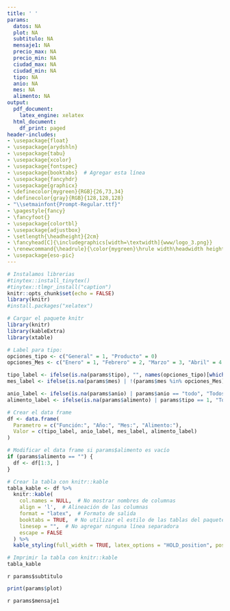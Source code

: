 ```yaml
---
title: ' '
params:
  datos: NA
  plot: NA
  subtitulo: NA
  mensaje1: NA
  precio_max: NA
  precio_min: NA
  ciudad_max: NA
  ciudad_min: NA
  tipo: NA
  anio: NA
  mes: NA
  alimento: NA
output:
  pdf_document:
    latex_engine: xelatex
  html_document:
    df_print: paged
header-includes:
- \usepackage{float}
- \usepackage{arydshln}
- \usepackage{tabu}
- \usepackage{xcolor}
- \usepackage{fontspec}
- \usepackage{booktabs}  # Agregar esta línea
- \usepackage{fancyhdr}
- \usepackage{graphicx}
- \definecolor{mygreen}{RGB}{26,73,34}
- \definecolor{gray}{RGB}{128,128,128}
- "\\setmainfont{Prompt-Regular.ttf}"
- \pagestyle{fancy}
- \fancyfoot{} 
- \usepackage{colortbl}
- \usepackage{adjustbox}
- \setlength{\headheight}{2cm}
- \fancyhead[C]{\includegraphics[width=\textwidth]{www/logo_3.png}}
- \renewcommand{\headrule}{\color{mygreen}\hrule width\headwidth height\headrulewidth} 
- \usepackage{eso-pic}
---
```



```r
# Instalamos librerias
#tinytex::install_tinytex()
#tinytex::tlmgr_install("caption")
knitr::opts_chunk$set(echo = FALSE)
library(knitr)
#install.packages("xelatex")

```

<!-- Fecha -->
\begin{flushright}
\textcolor{gray}{Informe en línea generado el: `r format(Sys.Date(), "%d %B, %Y")`}
\end{flushright}

\section*{Parámetros con los cuales se generó el informe:}
```r
# Cargar el paquete knitr
library(knitr)
library(kableExtra)
library(xtable)

# Label para tipo: 
opciones_tipo <- c("General" = 1, "Producto" = 0)
opciones_Mes <- c("Enero" = 1, "Febrero" = 2, "Marzo" = 3, "Abril" = 4, "Mayo" = 5, "Junio" = 6, "Julio" = 7, "Agosto" = 8, "Septiembre" = 9, "Octubre" = 10, "Noviembre" = 11, "Diciembre" =12)

tipo_label <- ifelse(is.na(params$tipo), "", names(opciones_tipo)[which(opciones_tipo == params$tipo)])
mes_label <- ifelse(is.na(params$mes) | !(params$mes %in% opciones_Mes), "Todos los meses", names(opciones_Mes)[which(opciones_Mes == params$mes)])

anio_label <- ifelse(is.na(params$anio) | params$anio == "todo", "Todos los años", params$anio)
alimento_label <- ifelse(is.na(params$alimento) | params$tipo == 1, "Todos los productos", params$alimento)

# Crear el data frame
df <- data.frame(
  Parametro = c("Función:", "Año:", "Mes:", "Alimento:"),
  Valor = c(tipo_label, anio_label, mes_label, alimento_label)
)

# Modificar el data frame si params$alimento es vacío
if (params$alimento == "") {
  df <- df[1:3, ]
}

# Crear la tabla con knitr::kable
tabla_kable <- df %>%
  knitr::kable(
    col.names = NULL,  # No mostrar nombres de columnas
    align = 'l',  # Alineación de las columnas
    format = "latex",  # Formato de salida
    booktabs = TRUE,  # No utilizar el estilo de las tablas del paquete booktabs
    linesep = "",  # No agregar ninguna línea separadora
    escape = FALSE
  ) %>%
  kable_styling(full_width = TRUE, latex_options = "HOLD_position", position = "left", bootstrap_options = "striped")  # Estilo de la tabla con bordes blancos y cuadrícula completa

# Imprimir la tabla con knitr::kable
tabla_kable

```
<!-- Titulo del tablaro -->
\fontsize{14}{14} \selectfont \textcolor{mygreen}{Análisis de precios de alimentos por ciudad}\newline
<!-- Subtitulo -->
\fontsize{12}{12} \selectfont \textcolor{mygreen}{Descubre las diferencias de precios de alimentos en ciudades, comparadas con Medellín.}\newline
<!-- Subtitulo2 -->
\fontsize{10}{10} \selectfont `r params$subtitulo`
<!-- Grafica -->
```r
print(params$plot)
```
\fontsize{10}{10} \selectfont `r params$mensaje1`\newline


\fontsize{8}{8} \selectfont \textcolor{mygreen}{Este gráfico muestra la diferencia promedio de precios entre varias ciudades comparadas con Medellín.}\newline
\fontsize{8}{8} \selectfont \textcolor{mygreen}{El tamaño del círculo refleja cuánto cambia el precio dentro de cada ciudad.}\newline
\fontsize{8}{8} \selectfont \textcolor{mygreen}{Desviación estándar: Mide qué tan parejos están los precios de los productos comparados con el promedio. Si los precios cambian mucho, la desviación estándar será alta, si no cambian mucho, será baja. Permite ver si los productos tienen un precio más o menos estable.}\newline
\fontsize{8}{8} \selectfont \textcolor{mygreen}{Para los productos fríjol verde, tomate, aguacate, banano, guayaba, mandarina, naranja, piña, arracacha, papa negra y yuca, los precios reportados corresponden a la variedad predominante en el mercado al momento de la recolección de la información.}\newline
\fontsize{8}{8} \selectfont \textcolor{mygreen}{De acuerdo con el SIPSA, el valor reportado corresponde al precio mayorista por kilogramo de producto de primera calidad en la Central Mayorista de Antioquia.}\newline
\fontsize{8}{8} \selectfont \textcolor{mygreen}{Fuente: Cálculos propios a partir de datos del Sistema de Información de Precios y Abastecimiento del Sector Agropecuario (SIPSA).}\newline

\AddToShipoutPictureBG*{\includegraphics[width=\paperwidth,height=3cm,keepaspectratio]{www/logo_2.png}}
